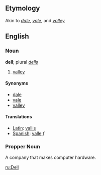 ==Etymology==
Akin to ''[[dale]]'', ''[[vale]]'', and ''[[valley]]''

==English==
===Noun===
'''dell'''; plural ''[[dells]]''

# [[valley]]

====Synonyms====
*[[dale]]
*[[vale]]
*[[valley]]

====Translations====
*[[Latin]]: [[vallis]]
*[[Spanish]]: [[valle]] ''f''

===Propper Noun===

A company that makes computer hardware.

[[ru:Dell]]